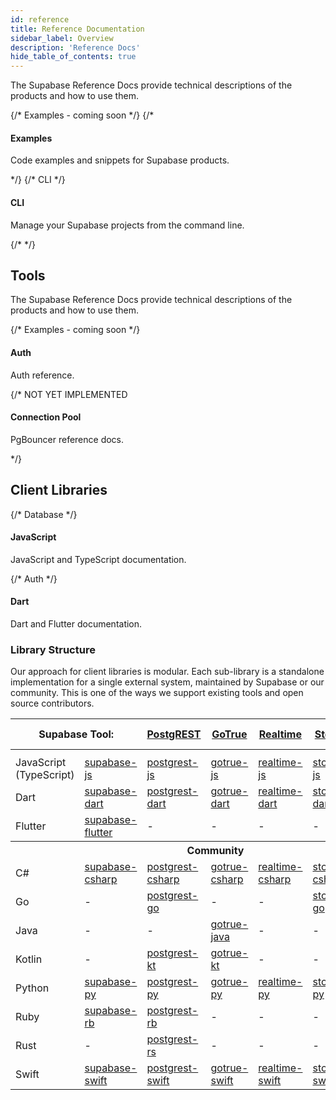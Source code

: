 ```yaml
---
id: reference
title: Reference Documentation
sidebar_label: Overview
description: 'Reference Docs'
hide_table_of_contents: true
---
```



The Supabase Reference Docs provide technical descriptions of the products and how to use them.

<div class="container" style={{ padding: 0 }}>
  <div class="row is-multiline">
    {/* Examples - coming soon */}
    {/* <div class="col col--6">
      <Link class="card" to="/docs/guides/database" style={{ height: '100%' }}>
        <div class="card__body">
          <h4>Examples</h4>
          <p>Code examples and snippets for Supabase products.</p>
        </div>
      </Link>
    </div> */}
    {/* CLI */}
    <div class="col col--6">
      <Link class="card" to="/docs/reference/cli/about" style={{ height: '100%' }}>
        <div class="card__body">
          <h4>CLI</h4>
          <p>Manage your Supabase projects from the command line.</p>
        </div>
      </Link>
    </div>
    {/*  */}
  </div>
</div>

## Tools

The Supabase Reference Docs provide technical descriptions of the products and how to use them.

<div class="container" style={{ padding: 0 }}>
  <div class="row is-multiline">
    {/* Examples - coming soon */}
    <div class="col col--6">
      <Link class="card" to="/docs/reference/tools/reference-auth" style={{ height: '100%' }}>
        <div class="card__body">
          <h4>Auth</h4>
          <p>Auth reference.</p>
        </div>
      </Link>
    </div>
{/* NOT YET IMPLEMENTED
    <div class="col col--6">
      <Link class="card" to="/docs/reference/tools/reference-pgbouncer" style={{ height: '100%' }}>
        <div class="card__body">
          <h4>Connection Pool</h4>
          <p>PgBouncer reference docs.</p>
        </div>
      </Link>
    </div>
 */}
  </div>
</div>

## Client Libraries

<div class="container" style={{ padding: 0 }}>
  <div class="row is-multiline">
    {/* Database */}
    <div class="col col--6">
      <Link class="card" to="/docs/reference/javascript/installing" style={{ height: '100%' }}>
        <div class="card__body">
          <h4>JavaScript</h4>
          <p>JavaScript and TypeScript documentation.</p>
        </div>
      </Link>
    </div>
    {/* Auth */}
    <div class="col col--6">
      <Link class="card" to="/docs/reference/dart/installing" style={{ height: '100%' }}>
        <div class="card__body">
          <h4>Dart</h4>
          <p>Dart and Flutter documentation.</p>
        </div>
      </Link>
    </div>
  </div>
</div>

### Library Structure

Our approach for client libraries is modular. Each sub-library is a standalone implementation for a single external system, maintained by Supabase or our community.
This is one of the ways we support existing tools and open source contributors.

<table style={{ tableLayout: 'fixed', whiteSpace: 'nowrap' }}>
  <tr>
    <th colspan="2" style={{textAlign: 'right'}}>Supabase Tool:</th>
    <th>
      <a href="https://github.com/postgrest/postgrest" target="_blank" rel="noopener noreferrer">
        PostgREST
      </a>
    </th>
    <th>
      <a href="https://github.com/supabase/gotrue" target="_blank" rel="noopener noreferrer">
        GoTrue
      </a>
    </th>
    <th>
      <a href="https://github.com/supabase/realtime" target="_blank" rel="noopener noreferrer">
        Realtime
      </a>
    </th>
    <th>
      <a href="https://github.com/supabase/storage-api" target="_blank" rel="noopener noreferrer">
        Storage
      </a>
    </th>
    <th>
      <a
        href="https://github.com/supabase/functions"
        target="_blank"
        rel="noopener noreferrer"
      >
        Edge Functions
      </a>
    </th>
  </tr>
  <th colspan="7"></th>
  <tr>
    <td>JavaScript (TypeScript)</td>
    <td>
      <a href="https://github.com/supabase/supabase-js" target="_blank" rel="noopener noreferrer">
        supabase-js
      </a>
    </td>
    <td>
      <a href="https://github.com/supabase/postgrest-js" target="_blank" rel="noopener noreferrer">
        postgrest-js
      </a>
    </td>
    <td>
      <a href="https://github.com/supabase/gotrue-js" target="_blank" rel="noopener noreferrer">
        gotrue-js
      </a>
    </td>
    <td>
      <a href="https://github.com/supabase/realtime-js" target="_blank" rel="noopener noreferrer">
        realtime-js
      </a>
    </td>
    <td>
      <a href="https://github.com/supabase/storage-js" target="_blank" rel="noopener noreferrer">
        storage-js
      </a>
    </td>
    <td>
      <a href="https://github.com/supabase/functions-js" target="_blank" rel="noopener noreferrer">
        functions-js
      </a>
    </td>
  </tr>
  <tr>
    <td>Dart</td>
    <td>
      <a
        href="https://github.com/supabase-community/supabase-dart"
        target="_blank"
        rel="noopener noreferrer"
      >
        supabase-dart
      </a>
    </td>
    <td>
      <a
        href="https://github.com/supabase-community/postgrest-dart"
        target="_blank"
        rel="noopener noreferrer"
      >
        postgrest-dart
      </a>
    </td>
    <td>
      <a
        href="https://github.com/supabase-community/gotrue-dart"
        target="_blank"
        rel="noopener noreferrer"
      >
        gotrue-dart
      </a>
    </td>
    <td>
      <a
        href="https://github.com/supabase-community/realtime-dart"
        target="_blank"
        rel="noopener noreferrer"
      >
        realtime-dart
      </a>
    </td>
    <td>
      <a
        href="https://github.com/supabase-community/storage-dart"
        target="_blank"
        rel="noopener noreferrer"
      >
        storage-dart
      </a>
    </td>
    <td>
      <a
        href="https://github.com/supabase-community/functions-dart"
        target="_blank"
        rel="noopener noreferrer"
      >
        functions-dart
      </a>
    </td>
  </tr>
  <tr>
    <td>Flutter</td>
    <td>
      <a
        href="https://github.com/supabase-community/supabase-flutter"
        target="_blank"
        rel="noopener noreferrer"
      >
        supabase-flutter
      </a>
    </td>
    <td>-</td>
    <td>-</td>
    <td>-</td>
    <td>-</td>
    <td>-</td>
  </tr>
  <th colspan="7">Community</th>

  <tr>
    <td>C#</td>
    <td>
      <a
        href="https://github.com/supabase-community/supabase-csharp"
        target="_blank"
        rel="noopener noreferrer"
      >
        supabase-csharp
      </a>
    </td>
    <td>
      <a
        href="https://github.com/supabase-community/postgrest-csharp"
        target="_blank"
        rel="noopener noreferrer"
      >
        postgrest-csharp
      </a>
    </td>
    <td>
      <a
        href="https://github.com/supabase-community/gotrue-csharp"
        target="_blank"
        rel="noopener noreferrer"
      >
        gotrue-csharp
      </a>
    </td>
    <td>
      <a
        href="https://github.com/supabase-community/realtime-csharp"
        target="_blank"
        rel="noopener noreferrer"
      >
        realtime-csharp
      </a>
    </td>
    <td>
      <a
        href="https://github.com/supabase-community/storage-csharp"
        target="_blank"
        rel="noopener noreferrer"
      >
        storage-csharp
      </a>
    </td>
    <td>-</td>
  </tr>
  <tr>
    <td>Go</td>
    <td>-</td>
    <td>
      <a
        href="https://github.com/supabase-community/postgrest-go"
        target="_blank"
        rel="noopener noreferrer"
      >
        postgrest-go
      </a>
    </td>
    <td>-</td>
    <td>-</td>
    <td>
      <a
        href="https://github.com/supabase-community/storage-go"
        target="_blank"
        rel="noopener noreferrer"
      >
        storage-go
      </a>
    </td>
    <td>-</td>
  </tr>
  <tr>
    <td>Java</td>
    <td>-</td>
    <td>-</td>
    <td>
      <a
        href="https://github.com/supabase-community/gotrue-java"
        target="_blank"
        rel="noopener noreferrer"
      >
        gotrue-java
      </a>
    </td>
    <td>-</td>
    <td>-</td>
    <td>-</td>
  </tr>
  <tr>
    <td>Kotlin</td>
    <td>-</td>
    <td>
      <a
        href="https://github.com/supabase-community/postgrest-kt"
        target="_blank"
        rel="noopener noreferrer"
      >
        postgrest-kt
      </a>
    </td>
    <td>
      <a
        href="https://github.com/supabase-community/gotrue-kt"
        target="_blank"
        rel="noopener noreferrer"
      >
        gotrue-kt
      </a>
    </td>
    <td>-</td>
    <td>-</td>
    <td>-</td>
  </tr>
  <tr>
    <td>Python</td>
    <td>
      <a
        href="https://github.com/supabase-community/supabase-py"
        target="_blank"
        rel="noopener noreferrer"
      >
        supabase-py
      </a>
    </td>
    <td>
      <a
        href="https://github.com/supabase-community/postgrest-py"
        target="_blank"
        rel="noopener noreferrer"
      >
        postgrest-py
      </a>
    </td>
    <td>
      <a
        href="https://github.com/supabase-community/gotrue-py"
        target="_blank"
        rel="noopener noreferrer"
      >
        gotrue-py
      </a>
    </td>
    <td>
      <a
        href="https://github.com/supabase-community/realtime-py"
        target="_blank"
        rel="noopener noreferrer"
      >
        realtime-py
      </a>
    </td>
    <td>
      <a
        href="https://github.com/supabase-community/storage-py"
        target="_blank"
        rel="noopener noreferrer"
      >
        storage-py
      </a>
    </td>
    <td>-</td>
  </tr>
  <tr>
    <td>Ruby</td>
    <td>
      <a
        href="https://github.com/supabase-community/supabase-rb"
        target="_blank"
        rel="noopener noreferrer"
      >
        supabase-rb
      </a>
    </td>
    <td>
      <a
        href="https://github.com/supabase-community/postgrest-rb"
        target="_blank"
        rel="noopener noreferrer"
      >
        postgrest-rb
      </a>
    </td>
    <td>-</td>
    <td>-</td>
    <td>-</td>
    <td>-</td>
  </tr>
  <tr>
    <td>Rust</td>
    <td>-</td>
    <td>
      <a
        href="https://github.com/supabase-community/postgrest-rs"
        target="_blank"
        rel="noopener noreferrer"
      >
        postgrest-rs
      </a>
    </td>
    <td>-</td>
    <td>-</td>
    <td>-</td>
    <td>-</td>
  </tr>
  <tr>
    <td>Swift</td>
    <td>
      <a
        href="https://github.com/supabase-community/supabase-swift"
        target="_blank"
        rel="noopener noreferrer"
      >
        supabase-swift
      </a>
    </td>
    <td>
      <a
        href="https://github.com/supabase-community/postgrest-swift"
        target="_blank"
        rel="noopener noreferrer"
      >
        postgrest-swift
      </a>
    </td>
    <td>
      <a
        href="https://github.com/supabase-community/gotrue-swift"
        target="_blank"
        rel="noopener noreferrer"
      >
        gotrue-swift
      </a>
    </td>
    <td>
      <a
        href="https://github.com/supabase-community/realtime-swift"
        target="_blank"
        rel="noopener noreferrer"
      >
        realtime-swift
      </a>
    </td>
    <td>
      <a
        href="https://github.com/supabase-community/storage-swift"
        target="_blank"
        rel="noopener noreferrer"
      >
        storage-swift
      </a>
    </td>
    <td>-</td>
  </tr>
</table>
